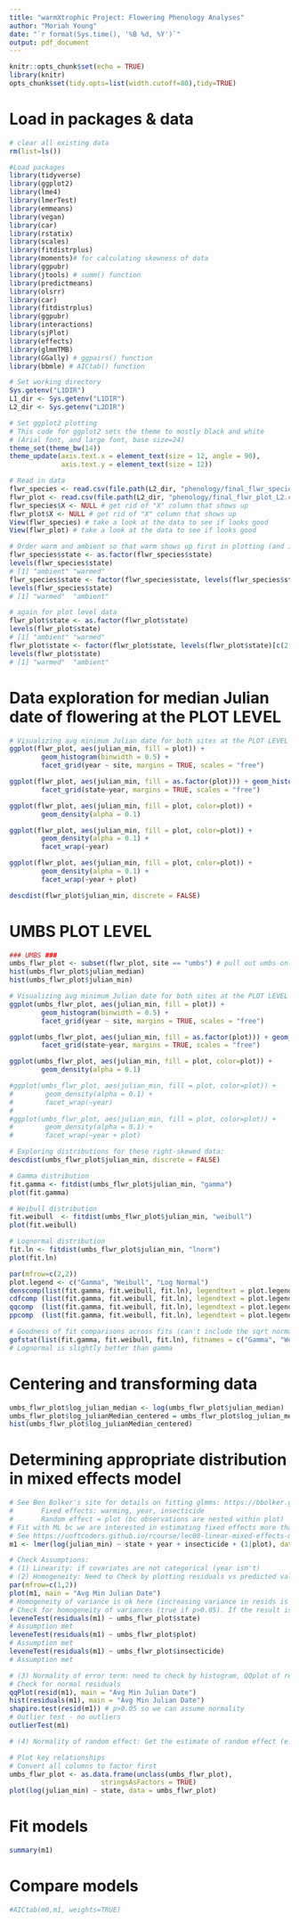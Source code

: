 ```yaml
---
title: "warmXtrophic Project: Flowering Phenology Analyses"
author: "Moriah Young"
date: "`r format(Sys.time(), '%B %d, %Y')`"
output: pdf_document
---
```


```r
knitr::opts_chunk$set(echo = TRUE)
library(knitr)
opts_chunk$set(tidy.opts=list(width.cutoff=80),tidy=TRUE)
```

# Load in packages & data
```r
# clear all existing data
rm(list=ls())

#Load packages
library(tidyverse)
library(ggplot2)
library(lme4)
library(lmerTest)
library(emmeans)
library(vegan)
library(car)
library(rstatix)
library(scales)
library(fitdistrplus)
library(moments)# for calculating skewness of data
library(ggpubr)
library(jtools) # summ() function
library(predictmeans)
library(olsrr)
library(car)
library(fitdistrplus)
library(ggpubr)
library(interactions)
library(sjPlot)
library(effects)
library(glmmTMB)
library(GGally) # ggpairs() function
library(bbmle) # AICtab() function

# Set working directory
Sys.getenv("L1DIR")
L1_dir <- Sys.getenv("L1DIR")
L2_dir <- Sys.getenv("L2DIR")

# Set ggplot2 plotting
# This code for ggplot2 sets the theme to mostly black and white 
# (Arial font, and large font, base size=24)
theme_set(theme_bw(14))
theme_update(axis.text.x = element_text(size = 12, angle = 90),
             axis.text.y = element_text(size = 12))

# Read in data
flwr_species <- read.csv(file.path(L2_dir, "phenology/final_flwr_species_L2.csv"))
flwr_plot <- read.csv(file.path(L2_dir, "phenology/final_flwr_plot_L2.csv"))
flwr_species$X <- NULL # get rid of "X" column that shows up
flwr_plot$X <- NULL # get rid of "X" column that shows up
View(flwr_species) # take a look at the data to see if looks good
View(flwr_plot) # take a look at the data to see if looks good

# Order warm and ambient so that warm shows up first in plotting (and is default is red = warm; blue = ambient). First make it a factor
flwr_species$state <- as.factor(flwr_species$state)
levels(flwr_species$state)
# [1] "ambient" "warmed" 
flwr_species$state <- factor(flwr_species$state, levels(flwr_species$state)[c(2,1)])
levels(flwr_species$state)
# [1] "warmed"  "ambient"

# again for plot level data
flwr_plot$state <- as.factor(flwr_plot$state)
levels(flwr_plot$state)
# [1] "ambient" "warmed" 
flwr_plot$state <- factor(flwr_plot$state, levels(flwr_plot$state)[c(2,1)])
levels(flwr_plot$state)
# [1] "warmed"  "ambient"
```

# Data exploration for median Julian date of flowering at the PLOT LEVEL
```r
# Visualizing avg minimum Julian date for both sites at the PLOT LEVEL
ggplot(flwr_plot, aes(julian_min, fill = plot)) + 
        geom_histogram(binwidth = 0.5) + 
        facet_grid(year ~ site, margins = TRUE, scales = "free")

ggplot(flwr_plot, aes(julian_min, fill = as.factor(plot))) + geom_histogram(binwidth = 0.5) + 
        facet_grid(state~year, margins = TRUE, scales = "free")

ggplot(flwr_plot, aes(julian_min, fill = plot, color=plot)) +
        geom_density(alpha = 0.1)

ggplot(flwr_plot, aes(julian_min, fill = plot, color=plot)) +
        geom_density(alpha = 0.1) +
        facet_wrap(~year)

ggplot(flwr_plot, aes(julian_min, fill = plot, color=plot)) +
        geom_density(alpha = 0.1) +
        facet_wrap(~year + plot)

descdist(flwr_plot$julian_min, discrete = FALSE)
```

# UMBS PLOT LEVEL
```r
### UMBS ###
umbs_flwr_plot <- subset(flwr_plot, site == "umbs") # pull out umbs only data at plot level
hist(umbs_flwr_plot$julian_median)
hist(umbs_flwr_plot$julian_min)

# Visualizing avg minimum Julian date for both sites at the PLOT LEVEL
ggplot(umbs_flwr_plot, aes(julian_min, fill = plot)) + 
        geom_histogram(binwidth = 0.5) + 
        facet_grid(year ~ site, margins = TRUE, scales = "free")

ggplot(umbs_flwr_plot, aes(julian_min, fill = as.factor(plot))) + geom_histogram(binwidth = 0.5) + 
        facet_grid(state~year, margins = TRUE, scales = "free")

ggplot(umbs_flwr_plot, aes(julian_min, fill = plot, color=plot)) +
        geom_density(alpha = 0.1)

#ggplot(umbs_flwr_plot, aes(julian_min, fill = plot, color=plot)) +
#        geom_density(alpha = 0.1) +
#        facet_wrap(~year)
#
#ggplot(umbs_flwr_plot, aes(julian_min, fill = plot, color=plot)) +
#        geom_density(alpha = 0.1) +
#        facet_wrap(~year + plot)

# Exploring distributions for these right-skewed data:
descdist(umbs_flwr_plot$julian_min, discrete = FALSE)

# Gamma distribution 
fit.gamma <- fitdist(umbs_flwr_plot$julian_min, "gamma")
plot(fit.gamma)

# Weibull distribution
fit.weibull  <- fitdist(umbs_flwr_plot$julian_min, "weibull")
plot(fit.weibull)

# Lognormal distribution 
fit.ln <- fitdist(umbs_flwr_plot$julian_min, "lnorm")
plot(fit.ln)

par(mfrow=c(2,2))
plot.legend <- c("Gamma", "Weibull", "Log Normal")
denscomp(list(fit.gamma, fit.weibull, fit.ln), legendtext = plot.legend)
cdfcomp (list(fit.gamma, fit.weibull, fit.ln), legendtext = plot.legend)
qqcomp  (list(fit.gamma, fit.weibull, fit.ln), legendtext = plot.legend)
ppcomp  (list(fit.gamma, fit.weibull, fit.ln), legendtext = plot.legend)

# Goodness of fit comparisons across fits (can't include the sqrt normal bc it becomes diff response values)
gofstat(list(fit.gamma, fit.weibull, fit.ln), fitnames = c("Gamma", "Weibull", "Log Normal"))
# Lognormal is slightly better than gamma
```

# Centering and transforming data
```r
umbs_flwr_plot$log_julian_median <- log(umbs_flwr_plot$julian_median)
umbs_flwr_plot$log_julianMedian_centered = umbs_flwr_plot$log_julian_median - mean(umbs_flwr_plot$log_julian_median)
hist(umbs_flwr_plot$log_julianMedian_centered)
```

# Determining appropriate distribution in mixed effects model
```r
# See Ben Bolker's site for details on fitting glmms: https://bbolker.github.io/mixedmodels-misc/glmmFAQ.html
#       Fixed effects: warming, year, insecticide
#       Random effect = plot (bc observations are nested within plot)
# Fit with ML bc we are interested in estimating fixed effects more than random effects
# See https://uoftcoders.github.io/rcourse/lec08-linear-mixed-effects-models.html for more details 
m1 <- lmer(log(julian_min) ~ state + year + insecticide + (1|plot), data = umbs_flwr_plot, REML=FALSE)

# Check Assumptions:
# (1) Linearity: if covariates are not categorical (year isn't)
# (2) Homogeneity: Need to Check by plotting residuals vs predicted values.
par(mfrow=c(1,2))
plot(m1, main = "Avg Min Julian Date")
# Homogeneity of variance is ok here (increasing variance in resids is not increasing with fitted values)
# Check for homogeneity of variances (true if p>0.05). If the result is not significant, the assumption of equal variances (homoscedasticity) is met (no significant difference between the group variances).
leveneTest(residuals(m1) ~ umbs_flwr_plot$state)
# Assumption met
leveneTest(residuals(m1) ~ umbs_flwr_plot$plot)
# Assumption met
leveneTest(residuals(m1) ~ umbs_flwr_plot$insecticide)
# Assumption met

# (3) Normality of error term: need to check by histogram, QQplot of residuals, could do Kolmogorov-Smirnov test.
# Check for normal residuals
qqPlot(resid(m1), main = "Avg Min Julian Date")
hist(residuals(m1), main = "Avg Min Julian Date")
shapiro.test(resid(m1)) # p>0.05 so we can assume normality
# Outlier test - no outliers
outlierTest(m1)

# (4) Normality of random effect: Get the estimate of random effect (e.g., random intercepts), and check them as you would check the residual. [***need to do for final model]
```


```r
# Plot key relationships
# Convert all columns to factor first
umbs_flwr_plot <- as.data.frame(unclass(umbs_flwr_plot),
                       stringsAsFactors = TRUE)
plot(log(julian_min) ~ state, data = umbs_flwr_plot)
```

# Fit models
```r
summary(m1)
```

# Compare models
```r
#AICtab(m0,m1, weights=TRUE)
```
